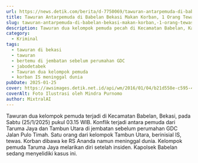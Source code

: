 ```yaml
---
url: https://news.detik.com/berita/d-7750069/tawuran-antarpemuda-di-babelan-bekasi-makan-korban-1-orang-tewas
title: Tawuran Antarpemuda di Babelan Bekasi Makan Korban, 1 Orang Tewas
slug: tawuran-antarpemuda-di-babelan-bekasi-makan-korban,-1-orang-tewas
description: Tawuran dua kelompok pemuda pecah di Kecamatan Babelan, Kabupaten Bekasi. Satu orang tewas dalam kejadian tersebut.
category:
  - Kriminal
tags:
  - tawuran di bekasi
  - tawuran
  - bertemu di jembatan sebelum perumahan GDC
  - jabodetabek
  - Tawuran dua kelompok pemuda
  - korban IS meninggal dunia
pubDate: 2025-01-25
cover: https://awsimages.detik.net.id/api/wm/2016/01/04/b21d558e-c595-4bba-8042-536fa6d359fc_169.jpg?wid=54&w=650&v=1&t=jpeg
coverAlt: Foto Ilustrasi oleh Mindra Purnomo
author: MixtralAI
---
```

Tawuran dua kelompok pemuda terjadi di Kecamatan Babelan, Bekasi, pada Sabtu (25/1/2025) pukul 03.15 WIB. Konflik terjadi antara pemuda dari Taruma Jaya dan Tambun Utara di jembatan sebelum perumahan GDC Jalan Pulo Timah. Satu orang dari kelompok Tambun Utara, berinisial IS, tewas. Korban dibawa ke RS Ananda namun meninggal dunia. Kelompok pemuda Taruma Jaya melarikan diri setelah insiden. Kapolsek Babelan sedang menyelidiki kasus ini.

